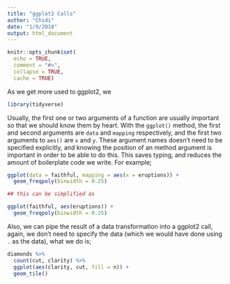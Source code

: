 ```yaml
---
title: "ggplot2 Calls"
author: "Chidi"
date: "1/9/2018"
output: html_document
---
```


```r
knitr::opts_chunk$set(
  echo = TRUE,
  comment = "#>",
  collapse = TRUE,
  cache = TRUE)
```

As we get more used to ggplot2, we


```r
library(tidyverse)
```

Usually, the first one or two arguments of a function are usually important so that we should know them by heart. With the `ggplot()` method, the first and second arguments are `data` and `mapping` respectively, and the first two arguments to `aes()` are `x` and `y`. These argument names doesn't need to be specified explicitly, and knowing the position of an method argument is important in order to be able to do this. This saves typing, and reduces the amount of boilerplate code we write. For example;  

```r
ggplot(data = faithful, mapping = aes(x = eruptions)) +
  geom_freqpoly(binwidth = 0.25)

## this can be simplified as 

ggplot(faithful, aes(eruptions)) +
  geom_freqpoly(binwidth = 0.25)
```

Also, we can pipe the result of a data transformation into a ggplot2 call, again, we don't need to specify the data (which we would have done using `.` as the data), what we do is;  

```r
diamonds %>%
  count(cut, clarity) %>%
  ggplot(aes(clarity, cut, fill = n)) +
  geom_tile()
```

